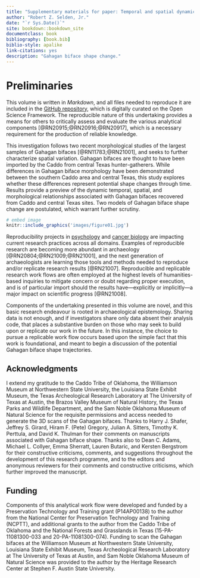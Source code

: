```yaml
--- 
title: "Supplementary materials for paper: Temporal and spatial dynamics of Gahagan biface morphology"
author: "Robert Z. Selden, Jr."
date: "`r Sys.Date()`"
site: bookdown::bookdown_site
documentclass: book
bibliography: [book.bib]
biblio-style: apalike
link-citations: yes
description: "Gahagan biface shape change."
---
```


# Preliminaries {-}

This volume is written in _Markdown_, and all files needed to reproduce it are included in the [GitHub repository](https://github.com/aksel-blaise/gahaganmorph3), which is digitally curated on the Open Science Framework. The reproducible nature of this undertaking provides a means for others to critically assess and evaluate the various analytical components [@RN20915;@RN20916;@RN20917], which is a necessary requirement for the production of reliable knowledge.

This investigation follows two recent morphological studies of the largest samples of Gahagan bifaces [@RN11783;@RN21001], and seeks to further characterize spatial variation. Gahagan bifaces are thought to have been imported by the Caddo from central Texas hunter-gatherers. While differences in Gahagan biface morphology have been demonstrated between the southern Caddo area and central Texas, this study explores whether these differences represent potential shape changes through time. Results provide a preview of the dynamic temporal, spatial, and morphological relationships associated with Gahagan bifaces recovered from Caddo and central Texas sites. Two models of Gahagan biface shape change are postulated, which warrant further scrutiny.

```r
# embed image
knitr::include_graphics('images/figure01.jpg')
```

Reproducibility projects in [psychology](https://osf.io/ezcuj/) and [cancer biology](https://www.cos.io/rpcb) are impacting current research practices across all domains. Examples of reproducible research are becoming more abundant in archaeology [@RN20804;@RN21009;@RN21001], and the next generation of archaeologists are learning those tools and methods needed to reproduce and/or replicate research results [@RN21007]. Reproducible and replicable research work flows are often employed at the highest levels of humanities-based inquiries to mitigate concern or doubt regarding proper execution, and is of particular import should the results have—explicitly or implicitly—a major impact on scientific progress [@RN21008].

Components of the undertaking presented in this volume are novel, and this basic research endeavour is rooted in archaeological epistemology. Sharing data is not enough, and if investigators share only data absent their analysis code, that places a substantive burden on those who may seek to build upon or replicate our work in the future. In this instance, the choice to pursue a replicable work flow occurs based upon the simple fact that this work is foundational, and meant to begin a discussion of the potential Gahagan biface shape trajectories.

## Acknowledgments

I extend my gratitude to the Caddo Tribe of Oklahoma, the Williamson Museum at Northwestern State University, the Louisiana State Exhibit Museum, the Texas Archeological Research Laboratory at The University of Texas at Austin, the Brazos Valley Museum of Natural History, the Texas Parks and Wildlife Department, and the Sam Noble Oklahoma Museum of Natural Science for the requisite permissions and access needed to generate the 3D scans of the Gahagan bifaces. Thanks to Harry J. Shafer, Jeffrey S. Girard, Hiram F. (Pete) Gregory, Julian A. Sitters, Timothy K. Perttula, and David K. Thulman for their comments on manuscripts associated with Gahagan biface shape. Thanks also to Dean C. Adams, Michael L. Collyer, Emma Sherratt, Lauren Butaric, and Kersten Bergstrom for their constructive criticisms, comments, and suggestions throughout the development of this research programme, and to the editors and anonymous reviewers for their comments and constructive criticisms, which further improved the manuscript.

## Funding

Components of this analytical work flow were developed and funded by a Preservation Technology and Training grant (P14AP00138) to the author from the National Center for Preservation Technology and Training (NCPTT), and additional grants to the author from the Caddo Tribe of Oklahoma and the National Forests and Grasslands in Texas (15-PA-11081300-033 and 20-PA-11081300-074). Funding to scan the Gahagan bifaces at the Williamson Museum at Northwestern State University, Louisiana State Exhibit Museum, Texas Archeological Research Laboratory at The University of Texas at Austin, and Sam Noble Oklahoma Museum of Natural Science was provided to the author by the Heritage Research Center at Stephen F. Austin State University.
